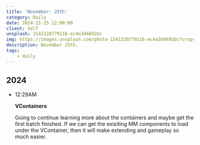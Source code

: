 ```yaml
---
title: 'November: 25th'
category: Daily
date: 2024-11-25 12:00:00
client: Self
unsplash: 1541320779116-ec4a3d4692bc
img: https://images.unsplash.com/photo-1541320779116-ec4a3d4692bc?crop=entropy&cs=srgb&fm=jpg&ixid=MnwzNjM5Nzd8MHwxfHJhbmRvbXx8fHx8fHx8fDE2ODE3NDg2ODY&ixlib=rb-4.0.3&q=85
description: November 25th.
tags:
    - daily
---
```



## 2024

-   12:29AM

    **VContainers**

    Going to continue learning more about the containers and maybe get the first batch finished.
    If we can get the exisiting MM components to load under the VContainer, then it will make extending and gameplay so much easier.

